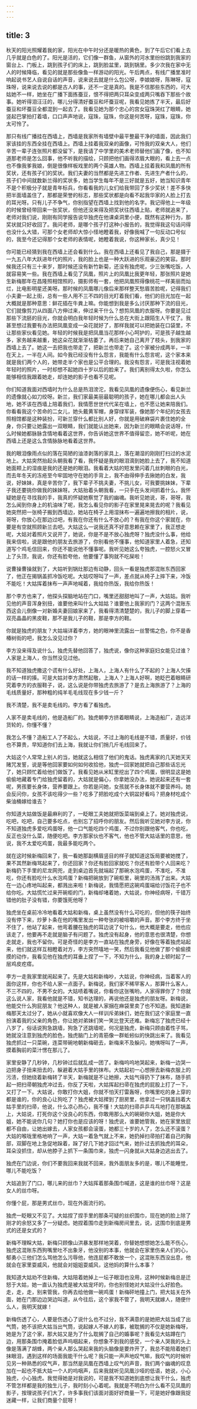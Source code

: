 ```yaml
---
---
---
```

title: 3
---




秋天的阳光照耀着我的家，阳光在中午时分还是暖热的黄色，到了午后它们看上去几乎就是白色的了。阳光是活的，它们像一群鱼，从窗外的河水里纷纷跳到我家的窗台上、门板上，跳到孩子们的床上，跳到脸盆里，跳到锅里。多少次我在家中无人的时候降临，看见的就是那些像鱼一样游动的阳光。午后两点，有线广播里准时响起说书艺人自说自话的声音，说来说去就是什么包公呀，李娘娘呀，陈琳呀，寇珠呀，说来说去说的都是古人的事，还不一定是真的。我是不信那些东西的，可大姑她不一样，她坐在广播下面拣蚕豆，恨不得把两只耳朵变成两只嘴吞下那些个故事。她听得泪汪汪的，哪儿分得清好蚕豆和坏蚕豆呢，我看见她拣了半天，最后好蚕豆和坏蚕豆全都混到一起去了。我看见她为那个忠心的宫女寇珠哭红了眼睛，她竖起巴掌拍打着墙，口口声声地说，寇珠，寇珠，你这是何苦呀，寇珠，寇珠，你太可怜了。

那只有线广播挂在西墙上，西墙是我家所有墙壁中最平整最干净的墙面，因此我们家该挂的东西全挂在西墙上。西墙上挂着我双亲的画像，可怜我的双亲大人，他们辛苦一辈子连张照片都没留下，是我请了中学里的美术老师替他们画了像，也不知道那老师是怎么回事，他不听我的描绘，只顾把他们画得浓眉大眼的，看上去一点也不像我爹我娘，倒是很像样板戏里的两个英雄人物。西墙上挂着我和凤凰的所有奖状，还有孩子们的奖状。我们夫妻的当然都是先进工作者、先进生产者什么的，孩子们中间就数新兰得的奖状多，她当学生每年不是三好就是五好，她当知识青年不是个积极分子就是青年标兵，你看看我的儿女们给我带回了多少奖状！差不多快把半面墙盖住了，那都是荣誉的标志，那些奖状都是向看不起我华家的人脸上打去的耳光呀。只有儿子不争气，你别指望在西墙上找到他的名字。我记得他上一年级的时候曾经带回来一张奖状，但他还没来得及把奖状往西墙上贴，老师就追来了，老师对我们说，刚刚有同学报告说华独虎在他课桌洞里小便，既然有这种行为，那奖状就只好收回了。我问老师，是哪个孩子打这种小报告的，我觉得我这句话问得也没什么大错，可那个女老师却大惊小怪地瞪着我，好像我喊了一句反动口号似的，我至今还记得那个女老师的表情呢，她瞪着我说，你这种家长，真少见！

你可能已经猜到我在西墙上还会看到什么。我在西墙上还看见了我自己，那是摄于一九五八年大跃进年代的照片，我的脸上也是一种大跃进的乐观豪迈的笑容。那时候我还只有三十来岁，那时候还没有新竹新菊，还没有独虎呢，少三张嘴吃饭，人就容易笑一些。我在西墙上看见了凤凰，照片上的凤凰比我更年轻，那张照片是她生新梅那年在昌隆照相馆照的，摄影师有一套，他把凤凰照得像桃花一样美丽而灿烂，比电影明星还美呀。那时候的凤凰哪儿像后来那样整天愁眉苦脸呢，记得我们小夫妻一起上街，总有一些人用不三不四的目光盯着我们看，他们的目光加在一起大概就是那种意思：鲜花插在牛粪上嘛。你能想到我是多么讨厌那种下流的目光，它们就像剪刀从四面八方伸过来，伸过来干什么？想剪凤凰的衣服呀。你要是见过那些下流胚的目光，你就会明白我年轻时候为什么总在大街上跟陌生人干仗了。我甚至想过我要有办法把凤凰变成一朵花就好了，那样我就可以把她装在口袋里，不让那些家伙看见她。年轻的时候我是把凤凰当花那样小心呵护的，可是孩子越生越多，家务越来越重，她这朵花就渐渐枯萎了。再后来她自己离开了枝头，到我家的西墙上去了。她这一去把我也带走了，把新兰也带走了。这个家被分成两半，一半在天上，一半在人间。如今我已经没有什么怨言，我能有什么怨言呢，这个家本来就是我们两个人的，她带走半个家也是公平合理的。我没有怨言，可是我注视着她年轻时的照片，一时却想不起她四十岁以后的脸来了。我们离别得太久啦，你怎么能够相信我跟着她走，却连她的影子也看不见呢。

你们知道我面对西墙时为什么总是热泪滂沱，我看见凤凰的遗像便伤心，看见新兰的遗像就心如刀绞呀。新兰，我们家最美丽最聪明的孩子，她在哪儿都会出人头地，她不该在西墙上陪着我们，我情愿世世代代呆在墙上，也不愿让她来陪我们。你看看我这个苦命的二女儿，她头戴黄军帽，身穿绿军装，像她那个年纪的女孩去照相馆都是这种装扮，可新兰穿什么都比别人好，你就是用破麻袋片裹住她的全身，你只要让她露出一双眼睛，我们就能认出她来，因为新兰的眼睛会说话呀，什么时候她都脉脉含情地看着这世界，你告诉她这世界不值得留恋，她不听呢，她在西墙上还是这么含情脉脉地看着这世界。

我的眼泪像雨点似的落在简陋的油漆剥落的家具上，落在潮湿的刚刚打扫过的水泥地上。大姑突然抬起头朝我看了看，我怀疑是我的眼泪滴到她脸上去了，我不知道她面颊上的湿痕是我的还是她的眼泪。我看着大姑的短发里闪着几丝刺眼的白光，而去年冬天的冻疮至今牢固地守在她的手背上，我不由得伸手去揪她的白发，我说，好妹妹，真是辛苦你了，我下辈子不挑夫妻，不挑儿女，可我要挑妹妹，下辈子我还要挑你做我的妹妹呀。大姑抬着头朝我看，一只手在头发间抓着什么，我怀疑她是在寻找我的手，我真的怀疑她察觉了我的幽魂。我听见她说，哥，哥呀，我怎么闻到你身上的机油味了呢，我怎么看见你的影子在家里晃来晃去的呢？我看见她突然把一张椅子搬到西墙边，她站在椅子上用湿抹布一遍遍地擦我的相片，说，哥呀，你放心在那边过吧，有我在你还有什么不放心的？有我在你这个家就在，你要是有空就照顾新兰去吧。大姑这么一说我还真不好意思赖在家里了，我正想走呢，大姑对着照片又说开了，她说，你是不是不放心独虎呀？独虎没什么事，他给我来信啦，说是跟他的朋友去旅游了，你别看他不懂事，他知道家里人着急，还知道写个鸡毛信回来，你还不能说他不懂事呢。我听见她这么夸独虎，一腔怒火又冒上了头顶，我说，你还有脸夸他，他要懂了事狗就不吃屎啦！

说曹操曹操就到了，大姑听到锅灶那边有动静，回头一看是独虎那混账东西回家了，他正在揭锅盖抓冷饭吃呢。大姑哎呀叫了一声，差点就从椅子上摔下来，冷饭不能吃！大姑挥着抹布一声声地喊着，我给你热饭，我给你热饭！

那个李方也来了，他探头探脑地站在门口，嘴里还甜甜地叫了一声，大姑姑。我听见他的声音浑身别扭，谁要他来叫什么大姑姑？谁要他上我家的门？这两个混账东西这会儿倒像一对新婚夫妻回娘家来了，我看得清清楚楚的，我儿子的脚上穿着一双亮晶晶的黑皮鞋，那不是我儿子的鞋，那是李方的鞋。

你就是独虎的朋友？大姑端详着李方，她的眼神里流露出一丝警惕之色，你不是香椿树街的吧，我怎么没见过你？

李方没来得及说什么，独虎先替他回答了，独虎说，像你这种家庭妇女能见过谁？人家是上海人，你当然没见过他。

我不知道独虎撒这个谎有什么好处，上海人，上海人有什么了不起的？上海人欠揍的话一样的揍。可是大姑对李方肃然起敬，上海人？上海人好啊，她眨巴着眼睛研究着李方的衣服鞋子，说，这么说是你带独虎去旅游了？是去上海旅游了？上海的毛线质量好，那种粗的纯羊毛毛线现在多少钱一斤？

我不清楚，我不是卖毛线的。李方看了看独虎。

人家不是卖毛线的，他是造船厂的。独虎朝李方挤着眼睛说，上海造船厂，造远洋货轮的，你懂不懂？

我怎么不懂？造船工人了不起么，大姑说，不过上海的毛线是不错，质量好，价钱也不算贵，早知道你们去上海，我就让你们捎几斤毛线回来了。

大姑这个人常常上别人的当，她就这么相信了他们的鬼话。独虎离家的几天她天天赌咒发誓，说是等他回家要如何如何收拾他，独虎一回家她就把自己那些话忘光了，她只顾忙着给他们做饭了。我看见她从米缸里挖出了四个鸡蛋，很明显这是她偷偷地藏着专门给独虎留着的，大姑就是偏心，你拿她没办法，她说起来还有一套呢，男孩要长身体，营养要跟上。你若是问她，女孩就不长身体就不要营养吗，她会反问你，女孩不该吃得少一些？吃多了把脸吃成个大铜盆好看吗？把身材吃成个柴油桶嫁给谁去？

你知道大姑做饭是最麻利的了，一眨眼工夫她就把饭菜端到桌上了。她对独虎说，吃吧，吃吧，自己要多吃点，也别忘了招呼你的朋友。然后我听见她对李方说，你不知道独虎多爱吃鸡蛋呀，他一口气能吃四个鸡蛋，不过你别跟他客气，你也吃，反正也没什么菜，随便吃吧。李方那家伙也不客气，他也不管大姑话里的意思，他说，我不太爱吃鸡蛋，我最多能吃两个。

就在这时候新梅回来了，我一看她那副横眉竖目的样子就知道这饭局要被她搅了，果不其然新梅骂起来了，你还回家？你还有脸回家就吃？你还有脸带个人回来吃？新梅扔下手里的尼龙网兜，走到桌边首先就端起了那碗水泡鸡蛋，不准吃，不准吃，你还有脸吃什么水泡鸡蛋？新梅把碗放到了碗柜里，碗里的汤溅了出来。大姑在一边心疼地叫起来，都溅出来啦！新梅说，我情愿把这碗鸡蛋端给讨饭花子也不给你吃。大姑慌忙过来开碗柜的门，新梅却堵着她，大姑说，你神经病呀，千错万错他的肚子没有错，你要饿死他呀？

独虎坐在桌前冷冷地看着大姑和新梅，桌上虽然没有什么可吃的，但他的筷子始终没有停下来，炒萝卜条在他的嘴里发出一种夸张的被咀嚼的声音。那个李方终于坐不住了，他站了起来，他弯着腰在独虎的耳边说了句什么，他大概是要走，他也应该走了，他要再不走就是脑子有问题了。独虎没有起身，他的意思也很清楚，你想走就走，我也不留你。可是奇怪的是李方一直站在独虎身旁，好像在等着独虎站起来，他们就这样互相瞪着对方，李方突然嘻地一笑，然后我看见他做了那个偷偷摸摸的动作，我看见他在独虎的耳垂上捏了一下，不知为什么，我的身上顿时起了一层鸡皮疙瘩。

李方一走我家里就闹起来了。先是大姑和新梅吵，大姑说，你神经病，当着客人的面你这样，你也不给人家一点面子。新梅说，我们家不稀罕客人，那算什么客人，不三不四的，不男不女的。大姑啧着嘴说，你看你这张嘴哟，人家得罪你了？你就这么说人家，我看他就是不错，知书达理的，再说他还是独虎的朋友呀。新梅说，他能交什么狗屁朋友？他这种人，就是被人家捆在麻袋里卖了也不知道。我知道新梅那天太过分了，她从小就喜欢像大人一样训斥弟妹们，她在我们这个家庭里一直扮演着我的父亲的角色，你让她对弟妹们笑一笑比登天还难。新梅忘了独虎已经十八岁了，俗话说狗急跳墙，狗急了还跳墙呢，何况是独虎，新梅只顾由着性子骂，她就没注意到独虎的脸色，独虎脑门上的青筋像一群蚯蚓似的快跳出来了。我看见独虎抓过一只菜碗，连菜带碗地朝新梅砸去，新梅来不及躲闪，她咦呀叫了一声，摸着胸前的菜汁愣在那儿了。

家里安静了几秒钟，几秒钟过后就乱成一团了。新梅呜呜地哭起来，新梅一边哭一边把身子扭来扭去的，躲避着大姑手里的抹布。大姑起初一心想擦去新梅衣服上的污渍，但她绕着新梅转了半天，新梅就是不让她擦，大姑气得扔下了抹布，随手抓起一把扫帚朝独虎冲过去，你反了天啦，大姑挥起扫帚在独虎的屁股上打了一下，又打了一下。大姑说，你敢打你大姐，你就不怕天打雷轰呀，你嘴里吃的身上穿的都是谁的，你的良心让狗吃了？独虎被大姑撵到了厨房里，他拿过一只锅盖挡着大姑手里的扫帚，他说，什么凉心热心，我不懂！大姑的扫帚乒乒乓乓地打在那锅盖上，大姑说，打死你这个没良心的东西，你敢用那么大的碗砸你大姐，她是你大姐，她不能说你几句？她打你也是应该的呀！独虎说，谁要她管我，她在家里放屁都不自由，让她出嫁去，人家女孩都会滚蛋，她都三十岁的人了，怎么还不滚蛋？大姑的喉咙里格地响了一声，大姑一着急气就上不来，她扔掉扫帚拍打着自己的胸部，双脚在地上急促地跺着，跺了好几下她才回过气来，她扑过去抓独虎的耳朵，耳朵没抓住，却从他脖子上抓下一条围巾来，独虎一闪身就从大姑身边逃出去了。

独虎在门边说，你们不要我回来我就不回来，我外面朋友多的是，哪儿不能睡觉，哪儿不能吃饭？

大姑追到了门口，哪儿来的丝巾？大姑挥着那条围巾喊道，这是谁的丝巾呀？这是女人的丝巾呀。

你懂个屁，那是男式丝巾，现在外面流行的。

独虎一眨眼又不见了。大姑捏了捏手里的那条可疑的丝织围巾，现在她的脸上除了刚才的余怒又多了一分疑虑。她捏着围巾走到新梅房间里去，说，这围巾到底是男式的还是女式的？

新梅不理睬大姑，新梅只顾像山洪暴发那样地哭着，你替她想想她怎么能不伤心，独虎这混账东西狗嘴里吐不出象牙，他没别的本事，他就会在家里伤亲人们的心，郁勇小三他们怎么骂他怎么污辱他，他连屁都不敢放一个，这混账东西没出息，他就会在家里耍威风，他就会对姐姐耍威风，这他妈的算什么本事？

我知道大姑劝不住新梅，大姑陪着她掉上一坛子眼泪也没用，这种时候新梅总是迁怒于大姑，她一直认为独虎是被大姑宠坏的，你也别怪她对大姑没什么好脸色。走，走，走，别来管我，你再去给他做一碗鸡蛋！新梅砰地撞上门，把大姑关在外面，她在门那边边哭边叫道，从今往后，这个家我不管了，我明天就嫁人，随便什么人，我明天就嫁！

新梅伤透了心，人要是伤透心了说什么也不过分，我不满意的是她把大姑当成了出气筒，她不该把大姑当出气筒，说起嫁人不嫁人的事，被耽搁的不仅是她新梅呀，她是为了这个家，那大姑又是为了什么耽搁了自己的婚事呢？我看见大姑蹲在门边，用那条围巾掩着脸低声呜咽起来，你想象不到我的感受，一个亲人哭我的头上像是落满了胡蜂，两个亲人那么哭起来我的头脑像是要炸开了，我总不能陪着她们抹眼泪，遇到这样的场面我能干什么呢？我只能一声声地叹气嘛，我叹气的时候听见另一种熟悉的叹气声，那当然是凤凰在西墙上叹气的声音，我们两个幽魂的叹息加在一起也不抵大姑一个人的呜咽声，后来我就听见凤凰沙哑的低语，她说，小心独虎，小心独虎。我觉得她是对我说的，可是我不知道她到底想让我干什么，独虎不管怎样都是我的独生儿子，我时刻小心着呢。我就是不明白为什么看不见凤凰的影子，按理说孩子们大了，许多事我们该面对面好好商量一下，可是她好像跟我捉迷藏一样，让我们商量个屁呀！